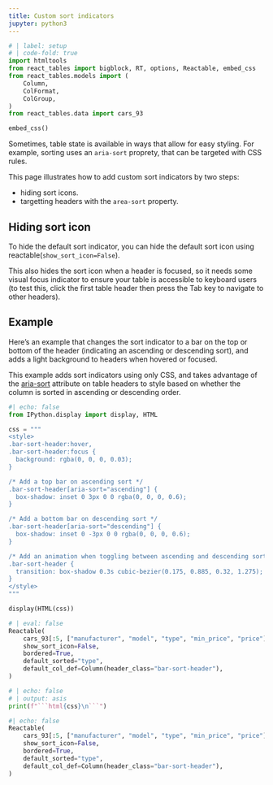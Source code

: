 ```yaml
---
title: Custom sort indicators
jupyter: python3
---
```


```python
# | label: setup
# | code-fold: true
import htmltools
from react_tables import bigblock, RT, options, Reactable, embed_css
from react_tables.models import (
    Column,
    ColFormat,
    ColGroup,
)
from react_tables.data import cars_93

embed_css()
```

Sometimes, table state is available in ways that allow for easy styling. For example, sorting uses an `aria-sort` proprety, that can be targeted with CSS rules.

This page illustrates how to add custom sort indicators by two steps:

* hiding sort icons.
* targetting headers with the `area-sort` property.

## Hiding sort icon

To hide the default sort indicator, you can hide the default sort icon using reactable(`show_sort_icon=False`).

This also hides the sort icon when a header is focused, so it needs some visual focus indicator to ensure your table is accessible to keyboard users (to test this, click the first table header then press the Tab key to navigate to other headers).

## Example 

Here’s an example that changes the sort indicator to a bar on the top or bottom of the header (indicating an ascending or descending sort), and adds a light background to headers when hovered or focused.

This example adds sort indicators using only CSS, and takes advantage of the [aria-sort](https://developer.mozilla.org/en-US/docs/Web/Accessibility/ARIA/Attributes/aria-sort) attribute on table headers to style based on whether the column is sorted in ascending or descending order.


```python
#| echo: false
from IPython.display import display, HTML

css = """
<style>
.bar-sort-header:hover,
.bar-sort-header:focus {
  background: rgba(0, 0, 0, 0.03);
}

/* Add a top bar on ascending sort */
.bar-sort-header[aria-sort="ascending"] {
  box-shadow: inset 0 3px 0 0 rgba(0, 0, 0, 0.6);
}

/* Add a bottom bar on descending sort */
.bar-sort-header[aria-sort="descending"] {
  box-shadow: inset 0 -3px 0 0 rgba(0, 0, 0, 0.6);
}

/* Add an animation when toggling between ascending and descending sort */
.bar-sort-header {
  transition: box-shadow 0.3s cubic-bezier(0.175, 0.885, 0.32, 1.275);
}
</style>
"""

display(HTML(css))
```

```python
# | eval: false
Reactable(
    cars_93[:5, ["manufacturer", "model", "type", "min_price", "price"]],
    show_sort_icon=False,
    bordered=True,
    default_sorted="type",
    default_col_def=Column(header_class="bar-sort-header"),
)
```

```python
# | echo: false
# | output: asis
print(f"```html{css}\n```")
```




```python
#| echo: false
Reactable(
    cars_93[:5, ["manufacturer", "model", "type", "min_price", "price"]],
    show_sort_icon=False,
    bordered=True,
    default_sorted="type",
    default_col_def=Column(header_class="bar-sort-header"),
)
```